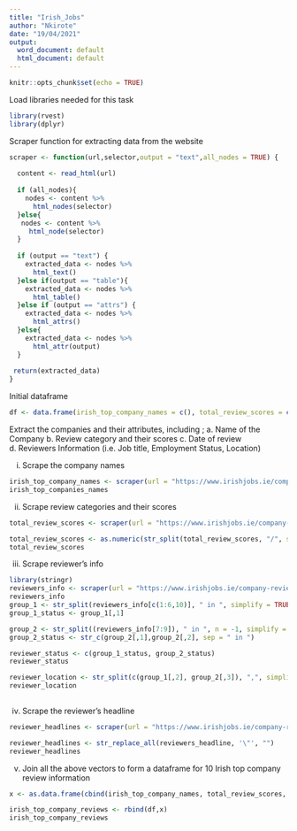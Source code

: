 ```yaml
---
title: "Irish_Jobs"
author: "Nkirote"
date: "19/04/2021"
output:
  word_document: default
  html_document: default
---
```


```r
knitr::opts_chunk$set(echo = TRUE)
```
 
Load libraries needed for this task

```r
library(rvest)
library(dplyr)
```

Scraper function for extracting data from the website

```r
scraper <- function(url,selector,output = "text",all_nodes = TRUE) {
  
  content <- read_html(url) 
  
  if (all_nodes){
    nodes <- content %>%
      html_nodes(selector)
  }else{
   nodes <- content %>%
     html_node(selector)
  }
  
  if (output == "text") {
    extracted_data <- nodes %>%
      html_text()
  }else if(output == "table"){
    extracted_data <- nodes %>%
      html_table()
  }else if (output == "attrs") {
    extracted_data <- nodes %>% 
      html_attrs()
  }else{
    extracted_data <- nodes %>%
      html_attr(output)
  }
  
 return(extracted_data)
}

```

Initial dataframe
```r
df <- data.frame(irish_top_company_names = c(), total_review_scores = c(), reviewer_status = c(), reviewer_location = c(), reviewer_headlines = c())
```

Extract the companies and their attributes, including ; 
a. Name of the Company
b. Review category and their scores
c. Date of review
d. Reviewers Information (i.e. Job title,  Employment Status, Location)

i. Scrape the company names

```r
irish_top_company_names <- scraper(url = "https://www.irishjobs.ie/company-reviews", selector = ".sky-top-company__box-name")
irish_top_companies_names
```

ii. Scrape review categories and their scores

```r
total_review_scores <- scraper(url = "https://www.irishjobs.ie/company-reviews" , selector = ".sky-top-company__box-rating")

total_review_scores <- as.numeric(str_split(total_review_scores, "/", simplify = TRUE)[,1])
total_review_scores
```

iii. Scrape reviewer's info

```r
library(stringr)
reviewers_info <- scraper(url = "https://www.irishjobs.ie/company-reviews", selector = ".sky-top-company__box-details")
reviewers_info
group_1 <- str_split(reviewers_info[c(1:6,10)], " in ", simplify = TRUE)
group_1_status <- group_1[,1]

group_2 <- str_split((reviewers_info[7:9]), " in ", n = -1, simplify = TRUE)
group_2_status <- str_c(group_2[,1],group_2[,2], sep = " in ")

reviewer_status <- c(group_1_status, group_2_status)
reviewer_status

reviewer_location <- str_split(c(group_1[,2], group_2[,3]), ",", simplify = TRUE)[,1]
reviewer_location
  
```
iv. Scrape the reviewer's headline

```r
reviewer_headlines <- scraper(url = "https://www.irishjobs.ie/company-reviews", selector = ".sky-top-company__box-headline")

reviewer_headlines <- str_replace_all(reviewers_headline, '\"', "")
reviewer_headlines
```
v. Join all the above vectors to form a dataframe for 10 Irish top company review information

```r
x <- as.data.frame(cbind(irish_top_company_names, total_review_scores, reviewer_status, reviewer_location, reviewer_headlines))

irish_top_company_reviews <- rbind(df,x)
irish_top_company_reviews

```



